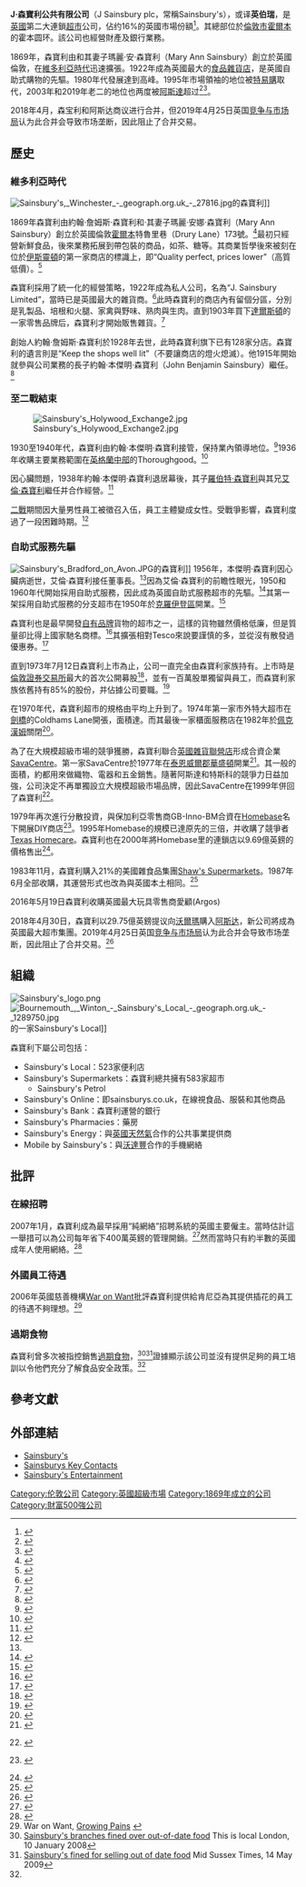 {{Coord|51|31|02|N|0|06|30|W|display=title}}
{{Infobox company
| name  = J Sainsbury plc
| logo  = [[File:J_Sainsbury_plc_logo.svg|200px]]
| type  = [[上市公司|上市公司]]
| traded_as  = {{lse|SBRY}}<br />[[富时100指数|富时100指数]]成分股
| foundation  = 1869<br />[[英國|英國]]，[[倫敦|倫敦]]，[[霍爾本_(倫敦)|霍爾本]]
| location  = [[倫敦市|倫敦市]]，霍爾本33，EC1N 2HT
| key_people  = David Tyler<br/>({{small|[[董事長|董事長]]}})<br />Justin King<br/>({{small|[[Chief_executive_officer|Chief Executive]]}})
| locations  = {{Increase}} 1,230（2014年6月11日）
| subsid  = {{tsl|en|Sainsbury's Bank|森寶利銀行}}<br />森寶利超市<br />森寶利便利店
| industry  = [[零售業|零售業]]
| products  = 便利店，[[超級市場|超級市場]]
| revenue = [[英镑|£]]284.56亿（2018）<ref name=ar>{{cite web|url=https://www.about.sainsburys.co.uk/~/media/Files/S/Sainsburys/documents/reports-and-presentations/2018/sainsburys-ar-2018-financial-statements.pdf|title=Annual Report 2018|publisher=Sainsbury's|accessdate=8 November 2018|archive-date=2021-05-10|archive-url=https://web.archive.org/web/20210510042344/https://www.about.sainsburys.co.uk/~/media/Files/S/Sainsburys/documents/reports-and-presentations/2018/sainsburys-ar-2018-financial-statements.pdf|dead-url=no}}</ref>
| revenue_year = <!-- Year of revenue data (if known) -->
| operating_income = £5.18亿（2018）<ref name=ar/>
| income_year = <!-- Year of operating_income data (if known) -->
| net_income = £3.09亿（2018）<ref name=ar/>
| net_income_year = 
| assets = 
| assets_year = 
| num_employees = 186,900（2018）<ref name=ar/>
| owner = Judith Portrait (3.92%)<br/>[[盛博理勋爵|Lord Sainsbury]] (4.99%)<br/>[[森寶利家族|森寶利家族]] (15%)<br/>[[卡塔爾投資局|卡塔爾投資局]] (25.999%)
<ref>{{cite web|title=Sainsburys - Major Shareholders|publisher=Sainsburys|date=|url=http://www.j-sainsbury.co.uk/investor-centre/share-price/major-shareholders|accessdate=15 March 2013|archive-date=2013-12-13|archive-url=https://web.archive.org/web/20131213061116/http://www.j-sainsbury.co.uk/investor-centre/share-price/major-shareholders|dead-url=no}}</ref>| homepage  = [http://www.j-sainsbury.co.uk Corporate Website]<br/>[http://www.sainsburys.co.uk Consumer Website]
| footnotes  =
}}

'''J·森寶利公共有限公司'''（J Sainsbury plc，常稱Sainsbury's），或译'''英伯瑞'''，是[[英國|英國]]第二大連鎖[[超市|超市]]公司，佔约16%的英國市場份額<ref name=kant>{{cite news|url=https://www.kantarworldpanel.com/en/grocery-market-share/great-britain/snapshot/29.12.19/|title=Kantar data December 2019|date=29 Dec 2019|work=Kantar|accessdate=24 Jan 2020|archive-date=2020-08-06|archive-url=https://web.archive.org/web/20200806223524/https://www.kantarworldpanel.com/en/grocery-market-share/great-britain/snapshot/29.12.19/|dead-url=no}}</ref>。其總部位於[[倫敦市|倫敦市]][[霍爾本_(倫敦)|霍爾本]]的霍本圆环。該公司也經營財產及銀行業務。

1869年，森寶利由{{tsl|en|John James Sainsbury|約翰·詹姆斯·森寶利}}和其妻子瑪麗·安·森寶利（Mary Ann Sainsbury）創立於英國倫敦，在[[維多利亞時代|維多利亞時代]]迅速擴張。1922年成為英國最大的[[食品雜貨店|食品雜貨店]]，是英國自助式購物的先驅。1980年代發展達到高峰。1995年市場領袖的地位被[[特易購|特易購]]取代，2003年和2019年老二的地位也两度被[[阿斯達|阿斯達]]超过<ref name="RUDDICK">{{cite news|title=Sainsbury's overtakes Asda for first time in a decade|url=https://www.telegraph.co.uk/finance/newsbysector/retailandconsumer/10571062/Sainsburys-overtakes-Asda-for-first-time-in-a-decade.html|accessdate=15 January 2014|newspaper=Independent|date=15 January 2014|first=Graham|last=Ruddick|archive-date=2018-11-30|archive-url=https://web.archive.org/web/20181130185931/https://www.telegraph.co.uk/finance/newsbysector/retailandconsumer/10571062/Sainsburys-overtakes-Asda-for-first-time-in-a-decade.html|dead-url=no}}</ref><ref name=third>{{cite news|url=https://www.theguardian.com/business/2019/apr/02/sainsburys-asda-uk-supermarket-aldi-lidl|title=Sainsbury's falls behind Asda to become UK's third biggest supermarket chain|date=2 April 2019|work=The Guardian|accessdate=8 April 2019|archive-date=2020-03-31|archive-url=https://web.archive.org/web/20200331090640/https://www.theguardian.com/business/2019/apr/02/sainsburys-asda-uk-supermarket-aldi-lidl|dead-url=no}}</ref>。

2018年4月，森宝利和阿斯达商议进行合并，但2019年4月25日英国[[竞争与市场局|竞争与市场局]]认为此合并会导致市场垄断，因此阻止了合并交易。

== 歷史==

===維多利亞時代===
[[File:Sainsbury's,_Winchester_-_geograph.org.uk_-_27816.jpg|thumb]]的森寶利]]

1869年森寶利由約翰·詹姆斯·森寶利和·其妻子瑪麗·安娜·森寶利（Mary Ann Sainsbury）創立於英國倫敦[[霍爾本_(倫敦)|霍爾本]]特魯里巷（Drury Lane）173號。<ref>{{cite web|title=Drury Lane|publisher=Sainsbury Archive|date=|url=http://www.museumindocklands.org.uk/English/Collections/CollectionsOnline.com/SainsburyArchive/Themes/Places/Expansion/Drurylane.htm|accessdate=11 November 2008}}{{dead link|date=2018年1月 |bot=InternetArchiveBot |fix-attempted=yes }}</ref>最初只經營新鮮食品，後來業務拓展到帶包裝的商品，如茶、糖等。其商業哲學後來被刻在位於[[伊斯靈頓|伊斯靈頓]]的第一家商店的標識上，即“Quality perfect, prices lower”（高質低價）。<ref>{{cite web|title=Islington|publisher=Sainsbury Archive|date=|url=http://www.museumindocklands.org.uk/English/Collections/CollectionsOnline/SainsburyArchive/Themes/Places/Expansion/Islington.htm|accessdate=11 November 2008|deadurl=yes|archiveurl=https://web.archive.org/web/20081121090703/http://www.museumindocklands.org.uk/English/Collections/CollectionsOnline/SainsburyArchive/Themes/Places/Expansion/Islington.htm|archivedate=2008年11月21日}}</ref>

森寶利採用了統一化的經營策略，1922年成為私人公司，名為“J. Sainsbury Limited”，當時已是英國最大的雜貨商。<ref>{{cite web|title=Redhill|publisher=Sainsbury Archive|date=|url=http://www.museumindocklands.org.uk/English/Collections/CollectionsOnline/SainsburyArchive/Themes/Places/Expansion/Redhill.htm|accessdate=11 November 2008|deadurl=yes|archiveurl=https://web.archive.org/web/20081121125136/http://www.museumindocklands.org.uk/English/Collections/CollectionsOnline/SainsburyArchive/Themes/Places/Expansion/Redhill.htm|archivedate=2008年11月21日}}</ref>此時森寶利的商店內有留個分區，分別是乳製品、培根和火腿、家禽與野味、熟肉與生肉。直到1903年買下[[達爾斯頓|達爾斯頓]]的一家零售品牌后，森寶利才開始販售雜貨。<ref>{{cite web|title=Counter Service Layout|publisher=Sainsbury Archive|date=|url=http://www.museumindocklands.org.uk/English/Collections/CollectionsOnline/SainsburyArchive/Themes/Places/Design/archcounter.htm|accessdate=11 November 2008|deadurl=yes|archiveurl=https://web.archive.org/web/20081121101922/http://www.museumindocklands.org.uk/English/Collections/CollectionsOnline/SainsburyArchive/Themes/Places/Design/archcounter.htm|archivedate=2008年11月21日}}</ref>

創始人約翰·詹姆斯·森寶利於1928年去世，此時森寶利旗下已有128家分店。森寶利的遺言則是“Keep the shops well lit”（不要讓商店的燈火熄滅）。他1915年開始就參與公司業務的長子約翰·本傑明·森寶利（John Benjamin Sainsbury）繼任。<ref>{{cite web|title=The Founders: John James Sainsbury|publisher=Sainsbury Archive|date=|url=http://www.museumindocklands.org.uk/English/Collections/CollectionsOnline/SainsburyArchive/Themes/People/Sainsburys/|accessdate=11 November 2008|deadurl=yes|archiveurl=https://web.archive.org/web/20081006150036/http://www.museumindocklands.org.uk/English/Collections/CollectionsOnline/SainsburyArchive/Themes/People/Sainsburys/|archivedate=2008年10月6日}}</ref>

=== 至二戰結束 ===
[[File:Sainsbury's_Holywood_Exchange2.jpg|thumb]]

1930至1940年代，森寶利由約翰·本傑明·森寶利接管，保持業內領導地位。<ref>{{cite web|title=The Design Journal 1966|publisher=Vads|date=|url=http://vads.ahds.ac.uk/diad/article.php?year=1966&title=211&article=d.211.34|accessdate=11 November 2008|deadurl=yes|archiveurl=https://web.archive.org/web/20131211232717/http://vads.ahds.ac.uk/diad/article.php?year=1966&title=211&article=d.211.34|archivedate=2013年12月11日}}</ref>1936年收購主要業務範圍在[[英格蘭中部|英格蘭中部]]的Thoroughgood。<ref>{{cite web|title=The Bantons and expansion into the Midlands|publisher=Sainsbury Archive|date=|url=http://www.museumindocklands.org.uk/English/Collections/CollectionsOnline/SainsburyArchive/Themes/Places/Expansion/Bantonsandthemidlands.htm|accessdate=11 November 2008|deadurl=yes|archiveurl=https://web.archive.org/web/20081121123304/http://www.museumindocklands.org.uk/English/Collections/CollectionsOnline/SainsburyArchive/Themes/Places/Expansion/Bantonsandthemidlands.htm|archivedate=2008年11月21日}}</ref>

因心臟問題，1938年約翰·本傑明·森寶利退居幕後，其子[[羅伯特·森寶利|羅伯特·森寶利]]與其兄[[艾倫·森寶利_(森寶利男爵)|艾倫·森寶利]]繼任并合作經營。<ref name="The Third Generation">{{cite web|title=The Third Generation|publisher=Sainsbury Archive|date=|url=http://www.museumindocklands.org.uk/English/Collections/CollectionsOnline/SainsburyArchive/Themes/People/Sainsburys/Thirdgeneration.htm|accessdate=11 November 2008|deadurl=yes|archiveurl=https://web.archive.org/web/20100110200930/http://www.museumindocklands.org.uk/English/Collections/CollectionsOnline/SainsburyArchive/Themes/People/Sainsburys/Thirdgeneration.htm|archivedate=2010年1月10日}}</ref>

[[二戰|二戰]]期間因大量男性員工被徵召入伍，員工主體變成女性。受戰爭影響，森寶利度過了一段困難時期。<ref>{{cite web|title=East Grinstead Case Study|publisher=Sainsbury Archive|date=|url=http://www.j-sainsbury.co.uk/museum/case_study.htm|accessdate=11 November 2008|archiveurl=https://web.archive.org/web/20050307201513/http://www.j-sainsbury.co.uk/museum/case_study.htm|archivedate=2005年3月7日|deadurl=yes}}</ref>

=== 自助式服務先驅 ===
[[File:Sainsbury's_Bradford_on_Avon.JPG|thumb]]的森寶利]]
1956年，本傑明·森寶利因心臟病逝世，艾倫·森寶利接任董事長。<ref name="The Third Generation"/>因為艾倫·森寶利的前瞻性眼光，1950和1960年代開始採用自助式服務，因此成為英國自助式服務超市的先驅。<ref>{{cite web|title=The American Example|publisher=Sainsbury Archive|date=|url=http://www.museumindocklands.org.uk/English/Collections/CollectionsOnline/SainsburyArchive/Themes/Progress/Self-service/|accessdate=11 November 2008|deadurl=yes|archiveurl=https://web.archive.org/web/20081012162539/http://www.museumindocklands.org.uk/English/Collections/CollectionsOnline/SainsburyArchive/Themes/Progress/Self-service/|archivedate=2008年10月12日}}</ref>其第一架採用自助式服務的分支超市在1950年於[[克羅伊登區|克羅伊登區]]開業。<ref>{{cite web|title=Overview|publisher=Sainsbury Archive|date=|url=http://www.museumindocklands.org.uk/English/Collections/CollectionsOnline/SainsburyArchive/Themes/Products/Range/|accessdate=11 November 2008|deadurl=yes|archiveurl=https://web.archive.org/web/20081006152450/http://www.museumindocklands.org.uk/English/Collections/CollectionsOnline/SainsburyArchive/Themes/Products/Range/|archivedate=2008年10月6日}}</ref>

森寶利也是最早開發[[自有品牌|自有品牌]]貨物的超市之一，這樣的貨物雖然價格低廉，但是質量卻比得上國家馳名商標。<ref>{{cite web|title=Advertising|publisher=Sainsbury Archive|date=|url=http://www.museumindocklands.org.uk/English/Collections/CollectionsOnline/SainsburyArchive/Themes/Products/Advertising/|accessdate=11 November 2008|deadurl=yes|archiveurl=https://web.archive.org/web/20081006154050/http://www.museumindocklands.org.uk/English/Collections/CollectionsOnline/SainsburyArchive/Themes/Products/Advertising/|archivedate=2008年10月6日}}</ref>其擴張相對Tesco來說要謹慎的多，並從沒有散發過優惠券。<ref>{{cite web|title=Targeting customers|publisher=Sainsbury Archive|date=|url=http://www.museumindocklands.org.uk/English/Collections/CollectionsOnline/SainsburyArchive/Themes/Products/Advertising/target+cust.htm|accessdate=11 November 2008|deadurl=yes|archiveurl=https://web.archive.org/web/20081121145558/http://www.museumindocklands.org.uk/English/Collections/CollectionsOnline/SainsburyArchive/Themes/Products/Advertising/target+cust.htm|archivedate=2008年11月21日}}</ref>

直到1973年7月12日森寶利上市為止，公司一直完全由森寶利家族持有。上市時是[[倫敦證券交易所|倫敦證券交易所]]最大的首次公開募股<ref>{{cite news|title=Sainsbury's targeted for Europe's biggest private equity buyout|work=The Guardian|location=London|date=3 February 2007|url=http://www.guardian.co.uk/business/2007/feb/03/privateequity.supermarkets|accessdate=11 November 2008|first=Julia|last=Finch|archive-date=2010-02-15|archive-url=https://web.archive.org/web/20100215215630/http://www.guardian.co.uk/business/2007/feb/03/privateequity.supermarkets|dead-url=no}}</ref>，並有一百萬股單獨留與員工，而森寶利家族依舊持有85%的股份，并佔據公司要職。<ref>{{cite web|title=The Fourth Generation|publisher=Sainsbury Archive|url=http://www.museumindocklands.org.uk/English/Collections/CollectionsOnline/SainsburyArchive/Themes/People/Sainsburys/Fourthgeneration.htm|accessdate=15 November 2008|deadurl=yes|archiveurl=https://web.archive.org/web/20081121162540/http://www.museumindocklands.org.uk/English/Collections/CollectionsOnline/SainsburyArchive/Themes/People/Sainsburys/Fourthgeneration.htm|archivedate=2008年11月21日}}</ref>

在1970年代，森寶利超市的規格由平均{{convert|10000|sqft|m2}}上升到了{{convert|18000|sqft|m2}}。1974年第一家市外特大超市在[[劍橋|劍橋]]的Coldhams Lane開張，面積達{{convert|24000|sqft|m2}}。而其最後一家櫃面服務店在1982年於[[佩克漢姆|佩克漢姆]]關閉<ref>{{cite web|title=Evolution of the supermarket|publisher=Sainsbury Archive|url=http://www.museumindocklands.org.uk/English/Collections/CollectionsOnline/SainsburyArchive/Themes/Progress/Self-service/evolutionof+supermarket.htm|accessdate=11 November 2008|deadurl=yes|archiveurl=https://web.archive.org/web/20081121083208/http://www.museumindocklands.org.uk/English/Collections/CollectionsOnline/SainsburyArchive/Themes/Progress/Self-service/evolutionof+supermarket.htm|archivedate=2008年11月21日}}</ref>。

為了在大規模超級市場的競爭獲勝，森寶利聯合[[英國雜貨聯營店|英國雜貨聯營店]]形成合資企業[[SavaCentre|SavaCentre]]。第一家SavaCentre於1977年在[[泰恩威爾郡|泰恩威爾郡]][[華盛頓_(泰恩-威爾郡)|華盛頓]]開業<ref>{{cite web|title=London Roots|publisher=Sainsbury Archive|url=http://www.museumindocklands.org.uk/English/Collections/CollectionsOnline/SainsburyArchive/Themes/Places/Expansion/|accessdate=11 November 2008|deadurl=yes|archiveurl=https://web.archive.org/web/20081006153358/http://www.museumindocklands.org.uk/English/Collections/CollectionsOnline/SainsburyArchive/Themes/Places/Expansion/|archivedate=2008年10月6日}}</ref>。其一般的面積，約{{convert|35000|sqft|m2}}都用來做織物、電器和五金銷售。隨著阿斯達和特斯科的競爭力日益加強，公司決定不再單獨設立大規模超級市場品牌，因此SavaCentre在1999年併回了森寶利<ref>{{cite news |title=Sainsbury's plans new division|work=The Independent |location=UK |date=24 September 1999|url=http://findarticles.com/p/articles/mi_qn4158/is_/ai_n14218861|accessdate=15 November 2008 |deadurl=yes}} {{Dead link|date=September 2010|bot=H3llBot}}</ref>。

1979年再次進行分散投資，與保加利亞零售商GB-Inno-BM合資在[[Homebase|Homebase]]名下開展DIY商店<ref>{{cite news |title=Retailers in the line of fire|work=The Independent |location=UK |date=25 July 2008|url=http://findarticles.com/p/articles/mi_qn4158/is_20080725/ai_n27957864/pg_2|accessdate=11 November 2008 |deadurl=yes}} {{Dead link|date=September 2010|bot=H3llBot}}</ref>。1995年Homebase的規模已達原先的三倍，并收購了競爭者[[Texas_Homecare|Texas Homecare]]。森寶利也在2000年將Homebase里的連鎖店以9.69億英鎊的價格售出<ref>{{cite news|title=Sainsbury's sells Homebase|date=20 December 2000|url=http://news.bbc.co.uk/1/hi/business/1082731.stm|accessdate=10 November 2008|publisher=BBC News|archive-date=2017-07-26|archive-url=https://web.archive.org/web/20170726031424/http://news.bbc.co.uk/1/hi/business/1082731.stm|dead-url=no}}</ref>。

1983年11月，森寶利購入21%的美國雜食品集團[[Shaw's_Supermarkets|Shaw's Supermarkets]]。1987年6月全部收購，其運營形式也改為與英國本土相同。<ref name="page7">{{cite news|title=Corporate Strategy in the UK Food Retailing 1980–2002 Page 7|publisher=|url=http://cep.lse.ac.uk/seminarpapers/24-05-04%20-%20Background%20paper%20by%20Geoffrey%20Owen.pdf|accessdate=10 November 2008|archiveurl=https://web.archive.org/web/20080627171320/http://cep.lse.ac.uk/seminarpapers/24-05-04+-+Background+paper+by+Geoffrey+Owen.pdf|archivedate=2008年6月27日|deadurl=yes}}</ref>

2016年5月19日森寶利收購英國最大玩具零售商愛顧(Argos)

2018年4月30日，森寶利以29.75億英鎊提议向[[沃爾瑪|沃爾瑪]]購入[[阿斯達_(超市)|阿斯达]]，新公司將成為英國最大超市集團。2019年4月25日英国[[竞争与市场局|竞争与市场局]]认为此合并会导致市场垄断，因此阻止了合并交易。<ref>{{cite news|url=https://www.bbc.co.uk/news/business-48048596|title=Sainsbury's-Asda merger blocked by regulator|date=25 April 2019|work=BBC News|accessdate=25 April 2019|archive-date=2020-02-26|archive-url=https://web.archive.org/web/20200226233945/https://www.bbc.co.uk/news/business-48048596|dead-url=no}}</ref>

== 組織 ==
[[File:Sainsbury's_logo.png|thumb]]
[[File:Bournemouth_,_Winton_-_Sainsbury's_Local_-_geograph.org.uk_-_1289750.jpg|thumb]]的一家Sainsbury's Local]]

森寶利下屬公司包括：
* Sainsbury's Local：523家便利店
* Sainsbury's Supermarkets：森寶利總共擁有583家超市
** Sainsbury's Petrol
* Sainsbury's Online：即sainsburys.co.uk，在線視食品、服裝和其他商品
* Sainsbury's Bank：森寶利運營的銀行
* Sainsbury's Pharmacies：藥房
* Sainsbury's Energy：與[[英國天然氣|英國天然氣]]合作的公共事業提供商
* Mobile by Sainsbury's：與[[沃達豐|沃達豐]]合作的手機網絡

== 批評 ==

=== 在線招聘 ===
2007年1月，森寶利成為最早採用“純網絡”招聘系統的英國主要僱主。當時估計這一舉措可以為公司每年省下400萬英鎊的管理開銷。<ref>{{Cite web |url=http://www.onrec.com/news/sainsburys_puts_jobs_online_only_to_boos |title=Onrec.com |accessdate=2013-12-11 |archive-date=2016-01-04 |archive-url=https://web.archive.org/web/20160104185938/http://www.onrec.com/news/sainsburys_puts_jobs_online_only_to_boos |dead-url=no }}</ref>然而當時只有約半數的英國成年人使用網絡。<ref>{{Cite web |url=http://www.statistics.gov.uk/cci/nugget.asp?id=8 |title=Statistics.gov.uk |accessdate=2013-12-11 |archive-date=2011-08-25 |archive-url=https://web.archive.org/web/20110825040932/http://www.statistics.gov.uk/cci/nugget.asp?id=8 |dead-url=no }}</ref>

=== 外國員工待遇 ===
2006年英國慈善機構[[War_on_Want|War on Want]]批評森寶利提供給肯尼亞為其提供插花的員工的待遇不夠理想。<ref>War on Want, [http://www.waronwant.org/campaigns/supermarkets/cut-flower-industry/inform/16374-growing-pains Growing Pains] {{webarchive|url=https://web.archive.org/web/20090816165326/http://www.waronwant.org/campaigns/supermarkets/cut-flower-industry/inform/16374-growing-pains |date=2009-08-16 }}</ref>

===過期食物===
森寶利曾多次被指控銷售[[最佳食用日期|過期食物]]，<ref>[http://www.thisislocallondon.co.uk/news/topstories/1954927.sainsburys_branches_fined_over_outofdate_food/ Sainsbury's branches fined over out-of-date food] {{webarchive|url=https://web.archive.org/web/20120123162251/http://www.thisislocallondon.co.uk/news/topstories/1954927.sainsburys_branches_fined_over_outofdate_food/ |date=2012-01-23 }} This is local London, 10 January 2008</ref><ref name=fine>[http://www.midsussextimes.co.uk/news/local/sainsbury_s_fined_for_selling_out_of_date_food_1_685363 Sainsbury's fined for selling out of date food] {{Wayback|url=http://www.midsussextimes.co.uk/news/local/sainsbury_s_fined_for_selling_out_of_date_food_1_685363 |date=20110928211328 }} Mid Sussex Times, 14 May 2009</ref>證據顯示該公司並沒有提供足夠的員工培訓以令他們充分了解食品安全政策。<ref name=fine/>

==參考文獻==
{{Reflist|2}}

==外部連結==
{{Commons category|Sainsbury's}}
* [http://www.sainsburys.co.uk/ Sainsbury's] {{Wayback|url=http://www.sainsburys.co.uk/ |date=20140326133255 }}
* [http://www.reuters.com/finance/stocks/companyOfficers?symbol=SBRY.L&WTmodLOC=C4-Officers-5/ Sainsburys Key Contacts] {{Wayback|url=http://www.reuters.com/finance/stocks/companyOfficers?symbol=SBRY.L&WTmodLOC=C4-Officers-5%2F |date=20170209130245 }}
* [https://web.archive.org/web/20150802221850/https://www.sainsburysentertainment.co.uk/ Sainsbury's Entertainment]

{{英国超市}}
{{法国超市}}
{{FTSE 100}}

{{Authority control}}
[[Category:伦敦公司|Category:伦敦公司]]
[[Category:英國超級市場|Category:英國超級市場]]
[[Category:1869年成立的公司|Category:1869年成立的公司]]
[[Category:財富500強公司|Category:財富500強公司]]